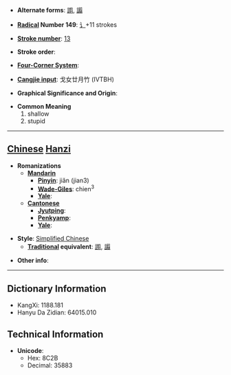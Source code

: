 * '''Alternate forms''': [[謭]], [[譾]]

* '''[[Wiktionary:Chinese radical index| Radical]] Number 149''': [[Wiktionary:Chinese radical index 讠|讠]]+11 strokes

* '''[[Wiktionary:Chinese total strokes index|Stroke number]]''': [[Wiktionary:Chinese total strokes index 13|13]]

* '''Stroke order''': 

* '''[[Wiktionary:Chinese four corner index|Four-Corner System]]''': 

* '''[[Wiktionary:Chinese Cangjie index|Cangjie input]]''': 戈女廿月竹 (IVTBH)

* '''Graphical Significance and Origin''': 

* '''Common Meaning'''
*#shallow
*# stupid


----

== [[Chinese]] [[Hanzi]] ==

* '''Romanizations'''
** '''[[Mandarin]]'''
*** '''[[Pinyin]]''': jiǎn (jian3)
*** '''[[Wade-Giles]]''': chien<sup>3</sup>
*** '''[[Yale]]''': 
** '''[[Cantonese]]'''
*** '''[[Jyutping]]''':
*** '''[[Penkyamp]]''': 
*** '''[[Yale]]''': 

* '''Style''': [[Simplified Chinese]] 
** '''[[Traditional Chinese|Traditional]] equivalent''': [[謭]], [[譾]]

* '''Other info''': 

----

== Dictionary Information ==

* KangXi: 1188.181
* Hanyu Da Zidian: 64015.010

== Technical Information ==

* '''Unicode''':
** Hex: 8C2B
** Decimal: 35883